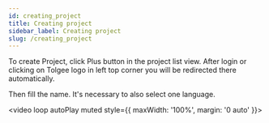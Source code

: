 ```yaml
---
id: creating_project
title: Creating project
sidebar_label: Creating project
slug: /creating_project
---
```


To create Project, click Plus button in the project list view. After login or clicking on Tolgee logo in left top
corner you will be redirected there automatically.

Then fill the name. It's necessary to also select one language.

<video loop autoPlay muted style={{ maxWidth: '100%', margin: '0 auto' }}>
  <source src="/create_project.mov" />
</video>
